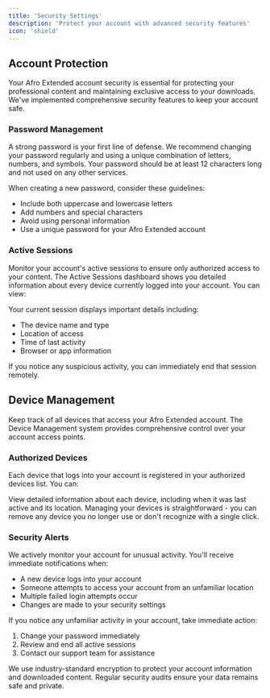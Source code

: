 ```yaml
---
title: 'Security Settings'
description: 'Protect your account with advanced security features'
icon: 'shield'
---
```


## Account Protection

Your Afro Extended account security is essential for protecting your professional content and maintaining exclusive access to your downloads. We've implemented comprehensive security features to keep your account safe.

### Password Management

A strong password is your first line of defense. We recommend changing your password regularly and using a unique combination of letters, numbers, and symbols. Your password should be at least 12 characters long and not used on any other services.

When creating a new password, consider these guidelines:
- Include both uppercase and lowercase letters
- Add numbers and special characters
- Avoid using personal information
- Use a unique password for your Afro Extended account

### Active Sessions

Monitor your account's active sessions to ensure only authorized access to your content. The Active Sessions dashboard shows you detailed information about every device currently logged into your account. You can view:

Your current session displays important details including:
- The device name and type
- Location of access
- Time of last activity
- Browser or app information

If you notice any suspicious activity, you can immediately end that session remotely.

## Device Management

Keep track of all devices that access your Afro Extended account. The Device Management system provides comprehensive control over your account access points.

### Authorized Devices

Each device that logs into your account is registered in your authorized devices list. You can:

View detailed information about each device, including when it was last active and its location. Managing your devices is straightforward - you can remove any device you no longer use or don't recognize with a single click.

### Security Alerts

We actively monitor your account for unusual activity. You'll receive immediate notifications when:
- A new device logs into your account
- Someone attempts to access your account from an unfamiliar location
- Multiple failed login attempts occur
- Changes are made to your security settings

<Warning>
If you notice any unfamiliar activity in your account, take immediate action:

1. Change your password immediately
2. Review and end all active sessions
3. Contact our support team for assistance
</Warning>


<Note>
We use industry-standard encryption to protect your account information and downloaded content. Regular security audits ensure your data remains safe and private.
</Note>
